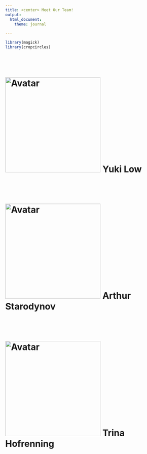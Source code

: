 ```yaml
---
title: <center> Meet Our Team!
output: 
  html_document:
    theme: journal

---
```


```r
library(magick)
library(cropcircles)
```

<br></br>

# <img src="pictures/yukilow.png" alt="Avatar" width="300" height="300"> Yuki Low 

<br></br>

# <img src="pictures/arthur.png" alt="Avatar" width="300" height="300"> Arthur Starodynov

<br></br>

# <img src="pictures/trinaaa.png" alt="Avatar" width="300" height="300" > Trina Hofrenning

